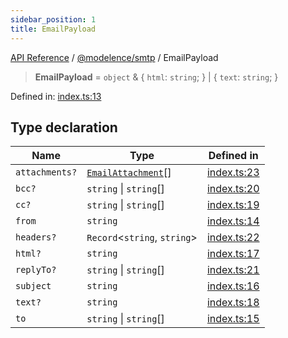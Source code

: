 ```yaml
---
sidebar_position: 1
title: EmailPayload
---
```


[API Reference](/api-reference/@modelence/smtp/type-aliases/../../../index) / [@modelence/smtp](/api-reference/@modelence/smtp/type-aliases/../index) / EmailPayload

> **EmailPayload** = `object` & \{ `html`: `string`; \} \| \{ `text`: `string`; \}

Defined in: [index.ts:13](https://github.com/modelence/modelence/blob/512ee88fe572f77aea1b2e49a9ab94a9ef5e3c14/packages/smtp/src/index.ts#L13)

## Type declaration

| Name | Type | Defined in |
| ------ | ------ | ------ |
| `attachments?` | [`EmailAttachment`](/api-reference/@modelence/smtp/type-aliases/EmailAttachment)[] | [index.ts:23](https://github.com/modelence/modelence/blob/512ee88fe572f77aea1b2e49a9ab94a9ef5e3c14/packages/smtp/src/index.ts#L23) |
| `bcc?` | `string` \| `string`[] | [index.ts:20](https://github.com/modelence/modelence/blob/512ee88fe572f77aea1b2e49a9ab94a9ef5e3c14/packages/smtp/src/index.ts#L20) |
| `cc?` | `string` \| `string`[] | [index.ts:19](https://github.com/modelence/modelence/blob/512ee88fe572f77aea1b2e49a9ab94a9ef5e3c14/packages/smtp/src/index.ts#L19) |
| `from` | `string` | [index.ts:14](https://github.com/modelence/modelence/blob/512ee88fe572f77aea1b2e49a9ab94a9ef5e3c14/packages/smtp/src/index.ts#L14) |
| `headers?` | `Record`\<`string`, `string`\> | [index.ts:22](https://github.com/modelence/modelence/blob/512ee88fe572f77aea1b2e49a9ab94a9ef5e3c14/packages/smtp/src/index.ts#L22) |
| `html?` | `string` | [index.ts:17](https://github.com/modelence/modelence/blob/512ee88fe572f77aea1b2e49a9ab94a9ef5e3c14/packages/smtp/src/index.ts#L17) |
| `replyTo?` | `string` \| `string`[] | [index.ts:21](https://github.com/modelence/modelence/blob/512ee88fe572f77aea1b2e49a9ab94a9ef5e3c14/packages/smtp/src/index.ts#L21) |
| `subject` | `string` | [index.ts:16](https://github.com/modelence/modelence/blob/512ee88fe572f77aea1b2e49a9ab94a9ef5e3c14/packages/smtp/src/index.ts#L16) |
| `text?` | `string` | [index.ts:18](https://github.com/modelence/modelence/blob/512ee88fe572f77aea1b2e49a9ab94a9ef5e3c14/packages/smtp/src/index.ts#L18) |
| `to` | `string` \| `string`[] | [index.ts:15](https://github.com/modelence/modelence/blob/512ee88fe572f77aea1b2e49a9ab94a9ef5e3c14/packages/smtp/src/index.ts#L15) |
